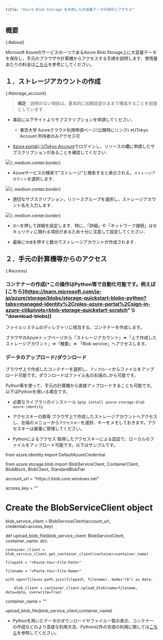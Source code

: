 ```yaml
---
title: "Azure Blob Storage を利用した大容量データの保存とアクセス"
---
```



## 概要
{:#about}

Microsoft Azureのサービスの一つであるAzure Blob Storage上に大容量データを保存し，手元のブラウザや計算機からアクセスする手順を説明します．使用量あたりの料金は[こちら](https://azure.microsoft.com/ja-jp/pricing/details/storage/blobs/)を参考にしてください。 

## １．ストレージアカウントの作成 
{:#storage_account}

> **補足**：説明のない項目は，基本的に初期設定のままで構成することを前提としています．

- 事前に以下サイトよりサブスクリプションを申請してください．
  - 東京大学 Azureクラウド利用申請ページ(公開時にリンク) ※UTokyo Account 所持者のみアクセス可

- [Azure portal](https://potral.azure.com/)に[UTokyo Account](/utokyo_account)でログインし、リソースの欄に申請したサブスクリプションがあることを確認してください．

![](img/01_storage1.png){:.medium.center.border}

- Azureサービスの検索で“ストレージ”と検索すると表示される，`ストレージアカウント`を選択します．

![](img/02_storage2.png){:.medium.center.border}

- 適切なサブスクリプション，リソースグループを選択し，ストレージアカウント名を入力します．

![](img/03_storage3.png){:.medium.center.border}

- `次へ`を押して詳細を設定します．特に，「詳細」や「ネットワーク接続」はセキュリティに関わる項目があるため十分に注意して設定してください． 

- 最後に`作成`を押すと数分でストレージアカウントが作成されます．

## ２．手元の計算機等からのアクセス 
{:#access}

### コンテナーの作成(*この操作はPython等で自動化可能です。例えば[こちら](https://learn.microsoft.com/ja-jp/azure/storage/blobs/storage-quickstart-blobs-python?tabs=managed-identity%2Croles-azure-portal%2Csign-in-azure-cli&pivots=blob-storage-quickstart-scratch" \l "download-blobs)) 

ファイルシステムのディレクトリに相当する、コンテナーを作成します。 

ブラウザのAzureトップページから「ストレージアカウント」=>「上で作成したストレージアカウント」=>「概要」=> 「Blob service」へアクセスします。 

### データのアップロード/ダウンロード 

ブラウザ上で作成したコンテナーを選択し、`アップロード`からファイルをアップロード可能です。ダウンロードはファイル名の右端の`…`から可能です。 

Python等を使って、手元の計算機から直接アップロードすることも可能です。以下はPythonを用いる場合です。 

- 必要なライブラリのインストール 
  `$pip install azure-storage-blob azure-identity`

- アクセスキーの取得 
  ブラウザ上で作成したストレージアカウントへアクセスし、左端のメニューから`アクセスキー`を選択、キーをメモしておきます。アクセスキーは厳重に管理してください。

- Pythonによるアクセス 
  取得したアクセスキーによる認証で、ローカルのファイルをアップロード可能です。以下はサンプルです。 


from azure.identity import DefaultAzureCredential 

from azure.storage.blob import BlobServiceClient, ContainerClient, BlobBlock, BlobClient, StandardBlobTier 

 

account_url = "https://<Paste-Your-Storage-Account-Name>.blob.core.windows.net" 

 

access_key = "<Paste-Access-Key-For-Your-Storage-Account>" 

 

# Create the BlobServiceClient object 

blob_service_client = BlobServiceClient(account_url, credential=access_key) 

 

def upload_blob_file(blob_service_client: BlobServiceClient, container_name: str): 

    container_client = blob_service_client.get_container_client(container=container_name) 

    filepath = "<Paste-Your-File-Path>" 

    filename = "<Paste-Your-File-Name>" 

    with open(file=os.path.join(filepath, filename), mode="rb") as data: 

        blob_client = container_client.upload_blob(name=filename, data=data, overwrite=True) 

container_name = "<Paste-Your-Container-Name>" 

upload_blob_file(blob_service_client,container_name) 

- Pythonを用いたデータのダウンロードやファイル一覧の表示、コンテナーの作成などのより高度な利用方法、Python以外の言語の利用に関しては[こちら](https://learn.microsoft.com/ja-jp/azure/storage/blobs/)を参照してください。
